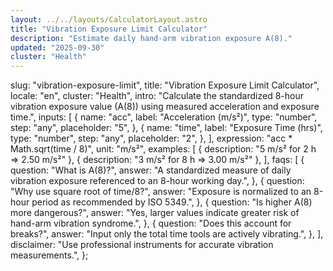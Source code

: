 ```yaml
---
layout: ../../layouts/CalculatorLayout.astro
title: "Vibration Exposure Limit Calculator"
description: "Estimate daily hand-arm vibration exposure A(8)."
updated: "2025-09-30"
cluster: "Health"
---
```



  slug: "vibration-exposure-limit",
  title: "Vibration Exposure Limit Calculator",
  locale: "en",
  cluster: "Health",
  intro:
    "Calculate the standardized 8-hour vibration exposure value (A(8)) using measured acceleration and exposure time.",
  inputs: [
    {
      name: "acc",
      label: "Acceleration (m/s²)",
      type: "number",
      step: "any",
      placeholder: "5",
    },
    {
      name: "time",
      label: "Exposure Time (hrs)",
      type: "number",
      step: "any",
      placeholder: "2",
    },
  ],
  expression: "acc * Math.sqrt(time / 8)",
  unit: "m/s²",
  examples: [
    { description: "5 m/s² for 2 h ⇒ 2.50 m/s²" },
    { description: "3 m/s² for 8 h ⇒ 3.00 m/s²" },
  ],
  faqs: [
    {
      question: "What is A(8)?",
      answer:
        "A standardized measure of daily vibration exposure referenced to an 8-hour working day.",
    },
    {
      question: "Why use square root of time/8?",
      answer:
        "Exposure is normalized to an 8-hour period as recommended by ISO 5349.",
    },
    {
      question: "Is higher A(8) more dangerous?",
      answer:
        "Yes, larger values indicate greater risk of hand-arm vibration syndrome.",
    },
    {
      question: "Does this account for breaks?",
      answer: "Input only the total time tools are actively vibrating.",
    },
  ],
  disclaimer:
    "Use professional instruments for accurate vibration measurements.",
};

<Calculator schema={schema} />
